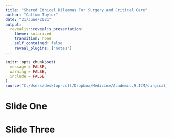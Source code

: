```yaml
---
title: "Shared Ethical Dilemmas For Surgery and Critical Care"
author: "Callum Taylor"
date: "21/June/2021"
output:
  revealjs::revealjs_presentation:
    theme: solarized
    transition: none
    self_contained: false
    reveal_plugins: ["notes"]
---
```


```r
knitr::opts_chunk$set(
  message = FALSE,
  warning = FALSE,
  include = FALSE
)
source("C:/Users/desktop-coll/Dropbox/Medicine/Academic.9.ICM/surgical_critical_ethics/presentation/diagrams/face_graph_function.R")
```

# Slide One

# 

<section data-background-video="file:///C:/Users/desktop-coll/Dropbox/Medicine/Academic.9.ICM/surgical_critical_ethics/presentation/diagrams/utility.mp4"
          data-background-video-loop=true data-background-video-muted>
<h2></h2>
</section>

# Slide Three